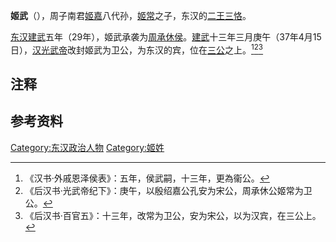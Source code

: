 '''姬武'''（{{bd|？| |？| ||catIdx}}），周子南君[[姬嘉|姬嘉]]八代孙，[[姬常|姬常]]之子，东汉的[[二王三恪|二王三恪]]。

[[东汉|东汉]][[建武_(东汉)|建武]]五年（29年），姬武承袭为[[周承休侯|周承休侯]]。[[建武_(东汉)|建武]]十三年三月庚午（37年4月15日），[[汉光武帝|汉光武帝]]改封姬武为卫公，为东汉的宾，位在[[三公|三公]]之上。<ref>《汉书·外戚恩泽侯表》：五年，侯武嗣，十三年，更為衞公。</ref><ref>《后汉书·光武帝纪下》：庚午，以殷绍嘉公孔安为宋公，周承休公姬常为卫公。</ref><ref>《后汉书·百官五》：十三年，改常为卫公，安为宋公，以为汉宾，在三公上。</ref>{{noteTag|1=《后汉书补注·光武帝纪下》：案恩泽侯表，姬常于建武二年为周承休侯，五年侯武嗣，十三年更为卫公。然则姬常当作姬武也，续汉志亦误。}}
 
== 注释 ==
<div class="references-small">
{{NoteFoot}}
</div>

==参考资料==
{{reflist}}

[[Category:东汉政治人物|Category:东汉政治人物]]
[[Category:姬姓|Category:姬姓]]